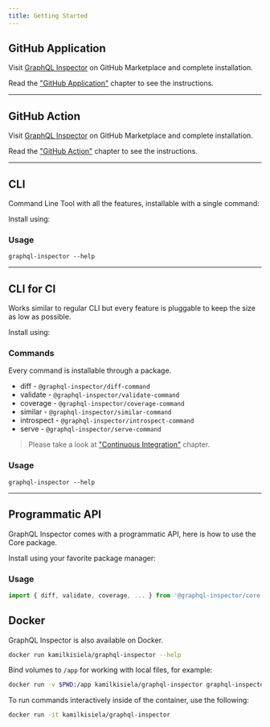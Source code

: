 ```yaml
---
title: Getting Started
---
```


## GitHub Application

Visit [GraphQL Inspector](https://github.com/marketplace/graphql-inspector) on GitHub Marketplace and complete installation.

Read the ["GitHub Application"](../products/github) chapter to see the instructions.

---

## GitHub Action

Visit [GraphQL Inspector](https://github.com/marketplace/actions/graphql-inspector) on GitHub Marketplace and complete installation.

Read the ["GitHub Action"](../products/action) chapter to see the instructions.

---

## CLI

Command Line Tool with all the features, installable with a single command:

Install using:

<PackageInstall global packages="@graphql-inspector/cli graphql" />

### Usage

    graphql-inspector --help

---

## CLI for CI

Works similar to regular CLI but every feature is pluggable to keep the size as low as possible.

Install using:

<PackageInstall global packages="@graphql-inspector/ci" />

### Commands

Every command is installable through a package.

- diff - `@graphql-inspector/diff-command`
- validate - `@graphql-inspector/validate-command`
- coverage - `@graphql-inspector/coverage-command`
- similar - `@graphql-inspector/similar-command`
- introspect - `@graphql-inspector/introspect-command`
- serve - `@graphql-inspector/serve-command`

> Please take a look at ["Continuous Integration"](../products/ci) chapter.

### Usage

    graphql-inspector --help

---

## Programmatic API

GraphQL Inspector comes with a programmatic API, here is how to use the Core package.

Install using your favorite package manager:

<PackageInstall packages="@graphql-inspector/core" />

### Usage

```ts
import { diff, validate, coverage, ... } from '@graphql-inspector/core'
```

## Docker

GraphQL Inspector is also available on Docker.

```sh
docker run kamilkisiela/graphql-inspector --help
```

Bind volumes to `/app` for working with local files, for example:

```sh
docker run -v $PWD:/app kamilkisiela/graphql-inspector graphql-inspector diff old.graphql new.graphql
```

To run commands interactively inside of the container, use the following:

```sh
docker run -it kamilkisiela/graphql-inspector
```
